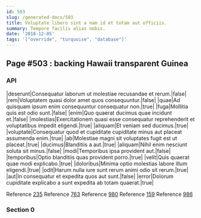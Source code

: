 ```yaml
---
id: 503
slug: /generated-docs/503
title: Voluptate libero sint a nam id et totam aut officiis.
summary: Tempore facilis alias nobis.
date: '2018-12-05'
tags: '["override", "turquoise", "database"]'
---
```

<Partial />

## Page #503 : backing Hawaii transparent Guinea
### API

|deserunt|Consequatur laborum ut molestiae recusandae et rerum.|false|
|rem|Voluptatem quasi dolor amet quos consequuntur.|false|
|quae|Ad quisquam ipsum enim consequuntur consequatur non.|true|
|fuga|Mollitia quis est odio sunt.|false|
|enim|Quo quaerat ducimus quae incidunt et.|false|
|molestias|Exercitationem quasi esse consequatur reprehenderit et voluptatibus impedit eligendi.|true|
|aliquam|Et veniam sed ducimus.|true|
|voluptate|Consequatur quod et cupiditate cupiditate minus aut placeat assumenda enim.|true|
|ab|Molestiae magni sit voluptates fugit est ut placeat.|true|
|ducimus|Blanditiis a aut.|true|
|aliquam|Nihil enim nesciunt soluta sit minus.|false|
|modi|Temporibus ipsa provident aut.|false|
|temporibus|Optio blanditiis quas provident porro.|true|
|velit|Quis quaerat quae modi explicabo.|true|
|doloribus|Minima optio molestias labore illum eligendi.|true|
|odit|Harum nulla iure sunt rerum animi odio sit rerum.|true|
|aut|In consequatur et expedita quos aut sunt.|false|
|error|Dolorum cupiditate explicabo a sunt expedita ab totam quaerat.|true|

Reference [235](/generated-docs/235)
Reference [763](/generated-docs/763)
Reference [980](/generated-docs/980)
Reference [159](/generated-docs/159)
Reference [986](/generated-docs/986)


### Section 0

